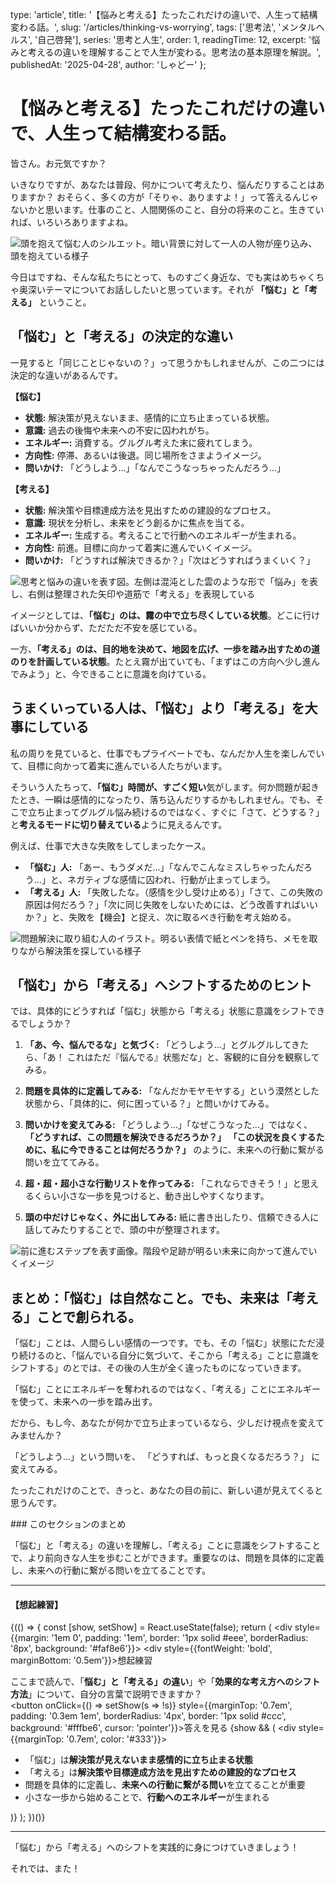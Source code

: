 
  type: 'article',
  title: '【悩みと考える】たったこれだけの違いで、人生って結構変わる話。',
  slug: '/articles/thinking-vs-worrying',
  tags: ['思考法', 'メンタルヘルス', '自己啓発'],
  series: '思考と人生',
  order: 1,
  readingTime: 12,
  excerpt: '悩みと考えるの違いを理解することで人生が変わる。思考法の基本原理を解説。',
  publishedAt: '2025-04-28',
  author: 'しゃどー'
};

# 【悩みと考える】たったこれだけの違いで、人生って結構変わる話。

皆さん。お元気ですか？

いきなりですが、あなたは普段、何かについて考えたり、悩んだりすることはありますか？ おそらく、多くの方が「そりゃ、ありますよ！」って答えるんじゃないかと思います。仕事のこと、人間関係のこと、自分の将来のこと。生きていれば、いろいろありますよね。

<Image
  src="/images/ContentImages/WorryVsThink1.jpg"
  alt="頭を抱えて悩む人のシルエット。暗い背景に対して一人の人物が座り込み、頭を抱えている様子"
  width={600}
  height={350}
/>

今日はですね、そんな私たちにとって、ものすごく身近な、でも実はめちゃくちゃ奥深いテーマについてお話ししたいと思っています。それが **「悩む」と「考える」** ということ。

## 「悩む」と「考える」の決定的な違い

一見すると「同じことじゃないの？」って思うかもしれませんが、この二つには決定的な違いがあるんです。

**【悩む】**
* **状態:** 解決策が見えないまま、感情的に立ち止まっている状態。
* **意識:** 過去の後悔や未来への不安に囚われがち。
* **エネルギー:** 消費する。グルグル考えた末に疲れてしまう。
* **方向性:** 停滞、あるいは後退。同じ場所をさまようイメージ。
* **問いかけ:** 「どうしよう…」「なんでこうなっちゃったんだろう…」

**【考える】**
* **状態:** 解決策や目標達成方法を見出すための建設的なプロセス。
* **意識:** 現状を分析し、未来をどう創るかに焦点を当てる。
* **エネルギー:** 生成する。考えることで行動へのエネルギーが生まれる。
* **方向性:** 前進。目標に向かって着実に進んでいくイメージ。
* **問いかけ:** 「どうすれば解決できるか？」「次はどうすればうまくいく？」

<Image
  src="/images/ContentImages/WorryVsThink2.jpg"
  alt="思考と悩みの違いを表す図。左側は混沌とした雲のような形で「悩み」を表し、右側は整理された矢印や道筋で「考える」を表現している"
  width={600}
  height={350}
/>

イメージとしては、**「悩む」のは、霧の中で立ち尽くしている状態**。どこに行けばいいか分からず、ただただ不安を感じている。

一方、**「考える」のは、目的地を決めて、地図を広げ、一歩を踏み出すための道のりを計画している状態**。たとえ霧が出ていても、「まずはこの方向へ少し進んでみよう」と、今できることに意識を向けている。

## うまくいっている人は、「悩む」より「考える」を大事にしている

私の周りを見ていると、仕事でもプライベートでも、なんだか人生を楽しんでいて、目標に向かって着実に進んでいる人たちがいます。

そういう人たちって、**「悩む」時間が、すごく短い**気がします。何か問題が起きたとき、一瞬は感情的になったり、落ち込んだりするかもしれません。でも、そこで立ち止まってグルグル悩み続けるのではなく、すぐに「さて、どうする？」と**考えるモードに切り替えている**ように見えるんです。

例えば、仕事で大きな失敗をしてしまったケース。

* **「悩む」人:** 「あー、もうダメだ…」「なんでこんなミスしちゃったんだろう…」と、ネガティブな感情に囚われ、行動が止まってしまう。
* **「考える」人:** 「失敗したな。（感情を少し受け止める）」「さて、この失敗の原因は何だろう？」「次に同じ失敗をしないためには、どう改善すればいいか？」と、失敗を【機会】と捉え、次に取るべき行動を考え始める。

<Image
  src="/images/ContentImages/WorryVsThink3.jpg"
  alt="問題解決に取り組む人のイラスト。明るい表情で紙とペンを持ち、メモを取りながら解決策を探している様子"
  width={600}
  height={350}
/>

## 「悩む」から「考える」へシフトするためのヒント

では、具体的にどうすれば「悩む」状態から「考える」状態に意識をシフトできるでしょうか？

1. **「あ、今、悩んでるな」と気づく:**
   「どうしよう…」とグルグルしてきたら、「あ！ これはただ『悩んでる』状態だな」と、客観的に自分を観察してみる。

2. **問題を具体的に定義してみる:**
   「なんだかモヤモヤする」という漠然とした状態から、「具体的に、何に困っている？」と問いかけてみる。

3. **問いかけを変えてみる:**
   「どうしよう…」「なぜこうなった…」ではなく、
   **「どうすれば、この問題を解決できるだろうか？」**
   **「この状況を良くするために、私に今できることは何だろうか？」**
   のように、未来への行動に繋がる問いを立ててみる。

4. **超・超・超小さな行動リストを作ってみる:**
   「これならできそう！」と思えるくらい小さな一歩を見つけると、動き出しやすくなります。

5. **頭の中だけじゃなく、外に出してみる:**
   紙に書き出したり、信頼できる人に話してみたりすることで、頭の中が整理されます。

<Image
  src="/images/ContentImages/WorryVsThink4.jpg"
  alt="前に進むステップを表す画像。階段や足跡が明るい未来に向かって進んでいくイメージ"
  width={600}
  height={350}
/>

## まとめ：「悩む」は自然なこと。でも、未来は「考える」ことで創られる。

「悩む」ことは、人間らしい感情の一つです。でも、その「悩む」状態にただ浸り続けるのと、「悩んでいる自分に気づいて、そこから<Highlight>「考える」ことに意識をシフトする</Highlight>」のとでは、その後の人生が全く違ったものになっていきます。

「悩む」ことにエネルギーを奪われるのではなく、「考える」ことにエネルギーを使って、未来への一歩を踏み出す。

だから、もし今、あなたが何かで立ち止まっているなら、少しだけ視点を変えてみませんか？

「どうしよう…」という問いを、
<Highlight>「どうすれば、もっと良くなるだろう？」</Highlight>
に変えてみる。

たったこれだけのことで、きっと、あなたの目の前に、新しい道が見えてくると思うんです。

<section className="section-summary">
### このセクションのまとめ

「悩む」と「考える」の違いを理解し、「考える」ことに意識をシフトすることで、より前向きな人生を歩むことができます。重要なのは、<Highlight>問題を具体的に定義し、未来への行動に繋がる問いを立てること</Highlight>です。

---

#### 【想起練習】

{(() => {
  const [show, setShow] = React.useState(false);
  return (
    <div style={{margin: '1em 0', padding: '1em', border: '1px solid #eee', borderRadius: '8px', background: '#faf8e6'}}>
      <div style={{fontWeight: 'bold', marginBottom: '0.5em'}}>想起練習</div>
      <div>ここまで読んで、「<b>悩む」と「考える」の違い</b>」や「<b>効果的な考え方へのシフト方法</b>」について、自分の言葉で説明できますか？</div>
      <button onClick={() => setShow(s => !s)} style={{marginTop: '0.7em', padding: '0.3em 1em', borderRadius: '4px', border: '1px solid #ccc', background: '#fffbe6', cursor: 'pointer'}}>答えを見る</button>
      {show && (
        <div style={{marginTop: '0.7em', color: '#333'}}>
          <ul>
            <li>「悩む」は<strong>解決策が見えないまま感情的に立ち止まる状態</strong></li>
            <li>「考える」は<strong>解決策や目標達成方法を見出すための建設的なプロセス</strong></li>
            <li>問題を具体的に定義し、<strong>未来への行動に繋がる問い</strong>を立てることが重要</li>
            <li>小さな一歩から始めることで、<strong>行動へのエネルギー</strong>が生まれる</li>
          </ul>
        </div>
      )}
    </div>
  );
})()}

---

「悩む」から「考える」へのシフトを実践的に身につけていきましょう！
</section>

それでは、また！

